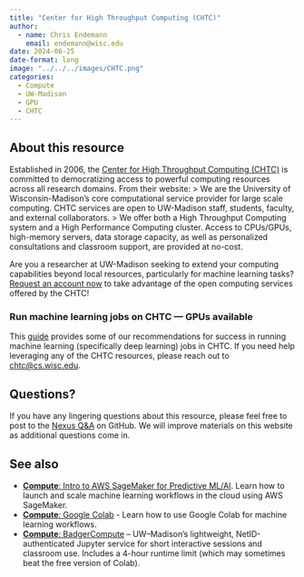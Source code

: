 ```yaml
---
title: "Center for High Throughput Computing (CHTC)"
author: 
  - name: Chris Endemann
    email: endemann@wisc.edu
date: 2024-06-25
date-format: long
image: "../../../images/CHTC.png"
categories:
  - Compute
  - UW-Madison
  - GPU
  - CHTC
---
```


## About this resource
Established in 2006, the [Center for High Throughput Computing (CHTC)](https://chtc.cs.wisc.edu/) is committed to democratizing access to powerful computing resources across all research domains. From their website:
> We are the University of Wisconsin-Madison's core computational service provider for large scale computing. CHTC services are open to UW-Madison staff, students, faculty, and external collaborators.
> We offer both a High Throughput Computing system and a High Performance Computing cluster. Access to CPUs/GPUs, high-memory servers, data storage capacity, as well as personalized consultations and classroom support, are provided at no-cost.

Are you a researcher at UW-Madison seeking to extend your computing capabilities beyond local resources, particularly for machine learning tasks?  [Request an account now](https://chtc.cs.wisc.edu/uw-research-computing/form.html) to take advantage of the open computing services offered by the CHTC! 

### Run machine learning jobs on CHTC — GPUs available
This [guide](https://chtc.cs.wisc.edu/uw-research-computing/machine-learning-htc) provides some of our recommendations for success in running machine learning (specifically deep learning) jobs in CHTC. If you need help leveraging any of the CHTC resources, please reach out to [chtc@cs.wisc.edu](mailto:chtc@cs.wisc.edu).

## Questions?
If you have any lingering questions about this resource, please feel free to post to the [Nexus Q&A](https://github.com/UW-Madison-DataScience/ML-X-Nexus/discussions/categories/q-a) on GitHub. We will improve materials on this website as additional questions come in.

## See also

- [**Compute**: Intro to AWS SageMaker for Predictive ML/AI](https://uw-madison-datascience.github.io/ML-X-Nexus/Learn/Workshops/Intro-Amazon_SageMaker.html). Learn how to launch and scale machine learning workflows in the cloud using AWS SageMaker.
- [**Compute**: Google Colab](https://uw-madison-datascience.github.io/ML-X-Nexus/Toolbox/Compute/GoogleColab.html) - Learn how to use Google Colab for machine learning workflows.
- [**Compute**: BadgerCompute](https://uw-madison-datascience.github.io/ML-X-Nexus/Toolbox/Compute/BadgerCompute.html) – UW–Madison’s lightweight, NetID-authenticated Jupyter service for short interactive sessions and classroom use. Includes a 4-hour runtime limit (which may sometimes beat the free version of Colab).

